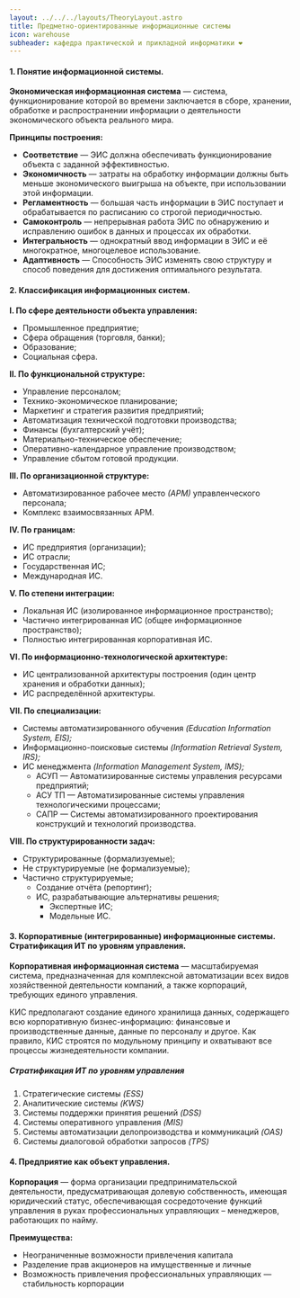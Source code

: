 ```yaml
---
layout: ../../../layouts/TheoryLayout.astro
title: Предметно-ориентированные информационные системы
icon: warehouse
subheader: кафедра практической и прикладной информатики ❤
---
```


#### 1. Понятие информационной системы.

**Экономическая информационная система** — система, функционирование которой во времени заключается в сборе, хранении, обработке и распространении информации о деятельности экономического объекта реального мира.

**Принципы построения:**
* **Соответствие** — ЭИС должна обеспечивать функционирование объекта с заданной эффективностью.
* **Экономичность** — затраты на обработку информации должны быть меньше экономического выигрыша на объекте, при использовании этой информации.
* **Регламентность** — большая часть информации в ЭИС поступает и обрабатывается по расписанию со строгой периодичностью.
* **Самоконтроль** — непрерывная работа ЭИС по обнаружению и исправлению ошибок в данных и процессах их обработки.
* **Интегральность** — однократный ввод информации в ЭИС и её многократное, многоцелевое использование.
* **Адаптивность** — Способность ЭИС изменять свою структуру и способ поведения для достижения оптимального результата.

#### 2. Классификация информационных систем.

**I. По сфере деятельности объекта управления:**
* Промышленное предприятие;
* Сфера обращения (торговля, банки);
* Образование;
* Социальная сфера.

**II. По функциональной структуре:**
* Управление персоналом;
* Технико-экономическое планирование;
* Маркетинг и стратегия развития предприятий;
* Автоматизация технической подготовки производства;
* Финансы (бухгалтерский учёт);
* Материально-техническое обеспечение;
* Оперативно-календарное управление производством;
* Управление сбытом готовой продукции.

**III. По организационной структуре:**
* Автоматизированное рабочее место *(АРМ)* управленческого персонала;
* Комплекс взаимосвязанных АРМ.

**IV. По границам:**
* ИС предприятия (организации);
* ИС отрасли;
* Государственная ИС;
* Международная ИС.

**V. По степени интеграции:**
* Локальная ИС (изолированное информационное пространство);
* Частично интегрированная ИС (общее информационное пространство);
* Полностью интегрированная корпоративная ИС.

**VI. По информационно-технологической архитектуре:**
* ИС централизованной архитектуры построения (один центр хранения и обработки данных);
* ИС распределённой архитектуры.

**VII. По специализации:**
* Системы автоматизированного обучения *(Education Information System, EIS);*
* Информационно-поисковые системы *(Information Retrieval System, IRS);*
* ИС менеджмента *(Information Management System, IMS);*
    * АСУП — Автоматизированные системы управления ресурсами предприятий;
    * АСУ ТП — Автоматизированные системы управления технологическими процессами;
    * САПР — Системы автоматизированного проектирования конструкций и технологий производства.

**VIII. По структурированности задач:**
* Структурированные (формализуемые);
* Не структурируемые (не формализуемые);
* Частично структурируемые;
    * Создание отчёта (репортинг);
    * ИС, разрабатывающие альтернативы решения;
        * Экспертные ИС;
        * Модельные ИС.

#### 3. Корпоративные (интегрированные) информационные системы. Стратификация ИТ по уровням управления.

**Корпоративная информационная система** — масштабируемая система, предназначенная для комплексной автоматизации всех видов хозяйственной деятельности компаний, а также корпораций, требующих единого управления.

КИС предполагают создание единого хранилища данных, содержащего всю корпоративную бизнес-информацию: финансовые и производственные данные, данные по персоналу и другое. Как правило, КИС строятся по модульному принципу и охватывают все процессы жизнедеятельности компании.

##### Стратификация ИТ по уровням управления

1. Стратегические системы *(ESS)*
2. Аналитические системы *(KWS)*
3. Системы поддержки принятия решений *(DSS)*
4. Системы оперативного управления *(MIS)*
5. Системы автоматизации делопроизводства и коммуникаций *(OAS)*
6. Системы диалоговой обработки запросов *(TPS)*

#### 4. Предприятие как объект управления.

**Корпорация** — форма организации предпринимательской деятельности, предусматривающая долевую собственность, имеющая юридический статус, обеспечивающая сосредоточение функций управления в руках профессиональных управляющих – менеджеров, работающих по найму.

**Преимущества:**
* Неограниченные возможности привлечения капитала
* Разделение прав акционеров на имущественные и личные
* Возможность привлечения профессиональных управляющих — стабильность корпорации

